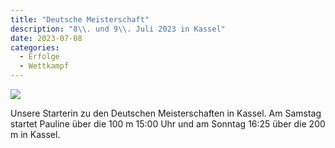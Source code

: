 ```yaml
---
title: "Deutsche Meisterschaft"
description: "8\\. und 9\\. Juli 2023 in Kassel"
date: 2023-07-08
categories:
  - Erfolge
  - Wettkampf
---
```


::: {layout-ncol="2"}
![](pauline_small.jpg)

Unsere Starterin zu den Deutschen Meisterschaften in Kassel. Am Samstag startet Pauline über die 100 m 15:00 Uhr und am Sonntag 16:25 über die 200 m in Kassel.
:::
